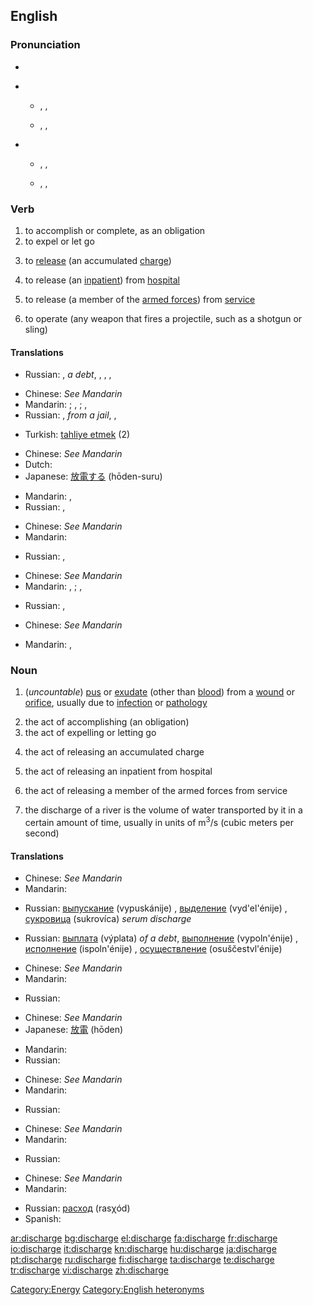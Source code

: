 ==English==

===Pronunciation===
* {{audio|En-us-discharge.ogg|Audio (US)}}
{{rel-top|pronunciations}}
* {{a|RP}}
** {{qualifier|verb}} {{enPR|dĭschäj'}}, {{IPA|/dɪsˈtʃɑːdʒ/}}, {{SAMPA|/dIs"tSA:dZ/}}
** {{qualifier|noun}} {{enPR|dĭs'chäj}}, {{IPA|/ˈdɪstʃɑːdʒ/}}, {{SAMPA|/"dIstSA:dZ/}}
* {{a|US}}
** {{qualifier|verb}} {{enPR|dĭschärj'}}, {{IPA|/dɪsˈtʃɑrdʒ/}}, {{SAMPA|/dIs"tSArdZ/}}
** {{qualifier|noun}} {{enPR|dĭs'chärj}}, {{IPA|/ˈdɪstʃɑrdʒ/}}, {{SAMPA|/"dIstSArdZ/}}
{{rel-bottom}}

===Verb===
{{en-verb|discharg|ing}}

# to accomplish or complete, as an obligation
# to expel or let go
# {{electricity}} to [[release]] (an accumulated [[charge]])
# {{medicine}} to release (an [[inpatient]]) from [[hospital]]
# {{military}} to release (a member of the [[armed forces]]) from [[service]]
# to operate (any weapon that fires a projectile, such as a shotgun or sling)

====Translations====
{{trans-top|to accomplish or complete, as an obligation}}
* Russian: {{t|ru|выплачивать|vypláčivat’|sc=Cyrl}} {{impf}}, {{t|ru|выплатить|tr=výplatit’|sc=Cyrl}} {{pf}} ''a debt'', {{t+|ru|выполнять|tr=vypolnját’|sc=Cyrl}} {{impf}}, {{t|ru|выполнить|tr=výpolnit’|sc=Cyrl}} {{pf}}, {{t|ru|осуществлять|tr=osuščestvlját’|sc=Cyrl}} {{impf}}, {{t|ru|осуществить|tr=osuščestvít’|sc=Cyrl}} {{pf}}
{{trans-mid}}
{{trans-bottom}}

{{trans-top|to expel or let go}}
* Chinese: ''See Mandarin''
* Mandarin: {{t|cmn|排放|tr=páifàng|sc=Hani|xs=Mandarin}}; {{t-|cmn|釋放|sc=Hani|xs=Mandarin}}, {{t-|cmn|释放|tr=shìfàng|sc=Hani|xs=Mandarin}}; {{t|cmn|免職|sc=Hani|xs=Mandarin}}, {{t|cmn|免职|tr=miǎnzhí|sc=Hani|xs=Mandarin}}
* Russian: {{t|ru|освобождать|tr=osvoboždát’|sc=Cyrl}} {{impf}}, {{t+|ru|освободить|tr=osvobodít’|sc=Cyrl}} {{pf}} ''from a jail'', {{t|ru|увольнять|tr=uvol’nját’|sc=Cyrl}} {{impf}}, {{t|ru|уволить|tr=uvólit’|sc=Cyrl}} {{pf}}
{{trans-mid}}
* Turkish: [[tahliye etmek]] (2)
{{trans-bottom}}

{{trans-top|(electricity) the act of releasing an accumulated charge}}
* Chinese: ''See Mandarin''
* Dutch: {{t|nl|ontladen}}
* Japanese: [[放電]]する (hōden-suru)
{{trans-mid}}
* Mandarin: {{t|cmn|放電|sc=Hani|xs=Mandarin}}, {{t|cmn|放电|tr=fàngdiàn|sc=Hani|xs=Mandarin}}
* Russian: {{t|ru|разряжать|tr=razrjažát’|sc=Cyrl}} {{impf}}, {{t|ru|разрядить|tr=razrjadít’|sc=Cyrl}} {{pf}}
{{trans-bottom}}

{{trans-top|{{medicine}} to release (an inpatient) from hospital}}
* Chinese: ''See Mandarin''
* Mandarin: {{t|cmn|使出院|tr=shǐchū yuàn|sc=Hani|xs=Mandarin}}
{{trans-mid}}
* Russian: {{t|ru|выписывать|tr=vypísyvat’|sc=Cyrl}} {{impf}}, {{t|ru|выписать|tr=výpisat’|sc=Cyrl}} {{pf}}
{{trans-bottom}}

{{trans-top|(military) to release (a member of the armed forces) from service}}
* Chinese: ''See Mandarin''
* Mandarin: {{t-|cmn|釋放|sc=Hani|xs=Mandarin}}, {{t-|cmn|释放|tr=shìfàng|sc=Hani|xs=Mandarin}}; {{t|cmn|使退役|tr=shǐ tuì yì|sc=Hani|xs=Mandarin}}, {{t|cmn|使退伍|tr=shǐ tuì wǔ|sc=Hani|xs=Mandarin}}
{{trans-mid}}
* Russian: {{t|ru|демобилизовывать|tr=demobilizóvyvat’|sc=Cyrl}} {{impf}}, {{t|ru|демобилизовать|tr=demobilizovát’|sc=Cyrl}} {{pf}}
{{trans-bottom}}

{{trans-top|to operate (any weapon that fires a projectile, such as a shotgun or sling)}}
* Chinese: ''See Mandarin''
{{trans-mid}}
* Mandarin: {{t|cmn|發射|sc=Hani|xs=Mandarin}}, {{t|cmn|发射|tr=fāshè|sc=Hani|xs=Mandarin}}
{{trans-bottom}}

===Noun===
{{en-noun|s|-}}
{{wikipedia}}

# {{symptom}} (''uncountable'') [[pus]] or [[exudate]] (other than [[blood]]) from a [[wound]] or [[orifice]], usually due to [[infection]] or [[pathology]]
# the act of accomplishing (an obligation)
# the act of expelling or letting go
# {{electricity}} the act of releasing an accumulated charge
# {{medicine}} the act of releasing an inpatient from hospital
# {{military}} the act of releasing a member of the armed forces from service
# {{hydrology}} the discharge of a river is the volume of water transported by it in a certain amount of time, usually in units of m<sup>3</sup>/s (cubic meters per second)

====Translations====
{{trans-top|pus or exudate from a wound or orifice}}
* Chinese: ''See Mandarin''
* Mandarin: {{t|cmn|流出|sc=Hani|xs=Mandarin}}
{{trans-mid}}
* Russian: [[выпускание]] (vypuskánije) {{n}}, [[выделение]] (vyd'el'énije) {{n}}, [[сукровица]] (sukrovíca) {{f}} ''serum discharge''
{{trans-bottom}}

{{trans-top|act of accomplishing (an obligation)}}
* Russian: [[выплата]] (výplata) {{f}} ''of a debt'', [[выполнение]] (vypoln'énije) {{n}}, [[исполнение]] (ispoln'énije) {{n}}, [[осуществление]] (osuščestvl'énije) {{n}}
{{trans-mid}}
{{trans-bottom}}

{{trans-top|act of expelling or letting go}}
* Chinese: ''See Mandarin''
* Mandarin: {{t|cmn|免職|sc=Hani|xs=Mandarin}}
{{trans-mid}}
* Russian: {{t+|ru|увольнение|n|tr=uvol'n'énije|sc=Cyrl}}
{{trans-bottom}}

{{trans-top|act of releasing an accumulated charge}}
* Chinese: ''See Mandarin''
* Japanese: [[放電]] (hōden)
{{trans-mid}}
* Mandarin: {{t|cmn|放電|sc=Hani|xs=Mandarin}}
* Russian: {{t+|ru|разряд|m|tr=razr'ád|sc=Cyrl}}
{{trans-bottom}}

{{trans-top|act of releasing an inpatient from hospital}}
* Chinese: ''See Mandarin''
* Mandarin: {{t|cmn|出院|sc=Hani|xs=Mandarin}}
{{trans-mid}}
* Russian: {{t+|ru|выписка|f|tr=výpiska|sc=Cyrl}}
{{trans-bottom}}

{{trans-top|act of releasing a member of the armed forces from service}}
* Chinese: ''See Mandarin''
* Mandarin: {{t-|cmn|釋放|sc=Hani|xs=Mandarin}}{{t|cmn|退役|sc=Hani|xs=Mandarin}}{{t|cmn|退伍|sc=Hani|xs=Mandarin}}
{{trans-mid}}
* Russian: {{t+|ru|демобилизация|f|tr=d'emobilizácija|sc=Cyrl}}
{{trans-bottom}}

{{trans-top|volume of water transported by a river in a certain amount of time}}
* Chinese: ''See Mandarin''
* Mandarin: {{t|cmn|流出量|sc=Hani|xs=Mandarin}}
{{trans-mid}}
* Russian: [[расход]] (rasχód) {{m}}
* Spanish: {{t+|es|caudal}}
{{trans-bottom}}

[[Category:Energy]]
[[Category:English heteronyms]]

[[ar:discharge]]
[[bg:discharge]]
[[el:discharge]]
[[fa:discharge]]
[[fr:discharge]]
[[io:discharge]]
[[it:discharge]]
[[kn:discharge]]
[[hu:discharge]]
[[ja:discharge]]
[[pt:discharge]]
[[ru:discharge]]
[[fi:discharge]]
[[ta:discharge]]
[[te:discharge]]
[[tr:discharge]]
[[vi:discharge]]
[[zh:discharge]]